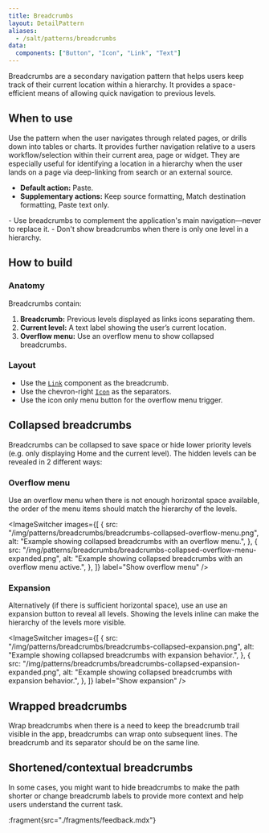 ```yaml
---
title: Breadcrumbs
layout: DetailPattern
aliases:
  - /salt/patterns/breadcrumbs
data:
  components: ["Button", "Icon", "Link", "Text"]
---
```


Breadcrumbs are a secondary navigation pattern that helps users keep track of their current location within a hierarchy. It provides a space-efficient means of allowing quick navigation to previous levels. 

<Diagram
  src="/img/patterns/breadcrumbs/breadcrumbs-hero-shot.png"
  alt="Example showing breadcrumbs."
  border
/>

## When to use

Use the pattern when the user navigates through related pages, or drills down into tables or charts. It provides further navigation relative to a users workflow/selection within their current area, page or widget. They are especially useful for identifying a location in a hierarchy when the user lands on a page via deep-linking from search or an external source. 

- **Default action:** Paste.
- **Supplementary actions:** Keep source formatting, Match destination formatting, Paste text only.

<Diagram
  src="/img/patterns/breadcrumbs/breadcrumbs-when.png"
  alt="Low-fi header paired with Breadcrumbs."
  border
/>

<ExampleContainer type="positive" customPillText="Best practices">
- Use breadcrumbs to complement the application's main navigation—never to replace it.
- Don't show breadcrumbs when there is only one level in a hierarchy.
</ExampleContainer>

## How to build

### Anatomy

Breadcrumbs contain:

1. **Breadcrumb:** Previous levels displayed as links icons separating them.
2. **Current level:** A text label showing the user’s current location.
3. **Overflow menu:** Use an overflow menu to show collapsed breadcrumbs.  

<Diagram
  src="/img/patterns/breadcrumbs/breadcrumbs-anatomy.png"
  alt="Breadcrumbs anatomy"
  border
/>

### Layout

- Use the [`Link`](/salt/components/link) component as the breadcrumb.
- Use the chevron-right [`Icon`](/salt/components/icon) as the separators.
- Use the icon only menu button for the overflow menu trigger. 

<Diagram
  src="/img/patterns/breadcrumbs/breadcrumbs-layout-1.png"
  alt="layout"
  border
/>

<Diagram
  src="/img/patterns/breadcrumbs/breadcrumbs-layout-2.png"
  alt="layout"
  border
/>

<Diagram
  src="/img/patterns/breadcrumbs/breadcrumbs-layout-3.png"
  alt="layout"
  border
/>

## Collapsed breadcrumbs

Breadcrumbs can be collapsed to save space or hide lower priority levels (e.g. only displaying Home and the current level). The hidden levels can be revealed in 2 different ways:

### Overflow menu

Use an overflow menu when there is not enough horizontal space available, the order of the menu items should match the hierarchy of the levels.

<ImageSwitcher
  images={[
    {
      src: "/img/patterns/breadcrumbs/breadcrumbs-collapsed-overflow-menu.png",
      alt: "Example showing collapsed breadcrumbs with an overflow menu.",
    },
    {
      src: "/img/patterns/breadcrumbs/breadcrumbs-collapsed-overflow-menu-expanded.png",
      alt: "Example showing collapsed breadcrumbs with an overflow menu active.",
    },
  ]}
  label="Show overflow menu"
/>



### Expansion

Alternatively (if there is sufficient horizontal space), use an use an expansion button to reveal all levels. Showing the levels inline can make the hierarchy of the levels more visible. 

<ImageSwitcher
  images={[
    {
      src: "/img/patterns/breadcrumbs/breadcrumbs-collapsed-expansion.png",
      alt: "Example showing collapsed breadcrumbs with expansion behavior.",
    },
    {
      src: "/img/patterns/breadcrumbs/breadcrumbs-collapsed-expansion-expanded.png",
      alt: "Example showing collapsed breadcrumbs with expansion behavior.",
    },
  ]}
  label="Show expansion"
/>

## Wrapped breadcrumbs

Wrap breadcrumbs when there is a need to keep the breadcrumb trail visible in the app, breadcrumbs can wrap onto subsequent lines. The breadcrumb and its separator should be on the same line.

<Diagram
  src="/img/patterns/breadcrumbs/breadcrumbs-wrapped.png"
  alt="Example showing wrapped breadcrumbs"
  border
/>


## Shortened/contextual breadcrumbs

In some cases, you might want to hide breadcrumbs to make the path shorter or change breadcrumb labels to provide more context and help users understand the current task.

<Diagram
  src="/img/patterns/breadcrumbs/breadcrumbs-shortened.png"
  alt="Example of shortened breadcrumbs. The levels “Settings” and “General” have been combined into one labelled “General Settings”."
  border
/>

<Diagram
  src="/img/patterns/breadcrumbs/breadcrumbs-contextual.png"
  alt="Example of contextual breadcrumb labels. “Profile” has been changed to “Edit Profile”."
  border
/>


:fragment{src="./fragments/feedback.mdx"}
